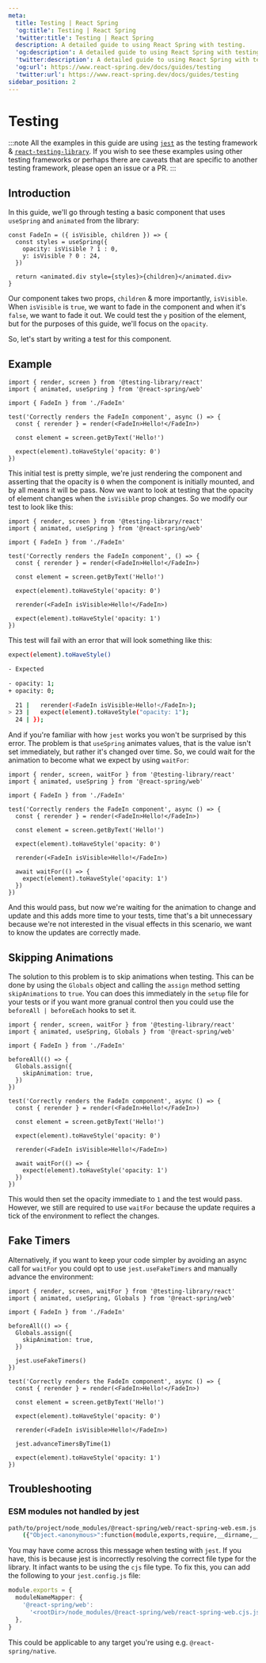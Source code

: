 ```yaml
---
meta:
  title: Testing | React Spring
  'og:title': Testing | React Spring
  'twitter:title': Testing | React Spring
  description: A detailed guide to using React Spring with testing.
  'og:description': A detailed guide to using React Spring with testing.
  'twitter:description': A detailed guide to using React Spring with testing.
  'og:url': https://www.react-spring.dev/docs/guides/testing
  'twitter:url': https://www.react-spring.dev/docs/guides/testing
sidebar_position: 2
---
```


# Testing

:::note
All the examples in this guide are using [`jest`](https://jestjs.io/) as the testing framework & [`react-testing-library`](https://testing-library.com/docs/react-testing-library/intro/).
If you wish to see these examples using other testing frameworks or perhaps there are caveats
that are specific to another testing framework, please open an issue or a PR.
:::

## Introduction

In this guide, we'll go through testing a basic component that uses `useSpring` and `animated` from the library:

```tsx
const FadeIn = ({ isVisible, children }) => {
  const styles = useSpring({
    opacity: isVisible ? 1 : 0,
    y: isVisible ? 0 : 24,
  })

  return <animated.div style={styles}>{children}</animated.div>
}
```

Our component takes two props, `children` & more importantly, `isVisible`. When `isVisible` is `true`, we want to fade
in the component and when it's `false`, we want to fade it out. We could test the `y` position of the element, but for
the purposes of this guide, we'll focus on the `opacity`.

So, let's start by writing a test for this component.

## Example

```tsx
import { render, screen } from '@testing-library/react'
import { animated, useSpring } from '@react-spring/web'

import { FadeIn } from './FadeIn'

test('Correctly renders the FadeIn component', async () => {
  const { rerender } = render(<FadeIn>Hello!</FadeIn>)

  const element = screen.getByText('Hello!')

  expect(element).toHaveStyle('opacity: 0')
})
```

This initial test is pretty simple, we're just rendering the component and asserting that the opacity is `0` when the
component is initially mounted, and by all means it will be pass. Now we want to look at testing that the opacity of element
changes when the `isVisible` prop changes. So we modify our test to look like this:

```tsx lines=13-15
import { render, screen } from '@testing-library/react'
import { animated, useSpring } from '@react-spring/web'

import { FadeIn } from './FadeIn'

test('Correctly renders the FadeIn component', () => {
  const { rerender } = render(<FadeIn>Hello!</FadeIn>)

  const element = screen.getByText('Hello!')

  expect(element).toHaveStyle('opacity: 0')

  rerender(<FadeIn isVisible>Hello!</FadeIn>)

  expect(element).toHaveStyle('opacity: 1')
})
```

This test will fail with an error that will look something like this:

```bash
expect(element).toHaveStyle()

- Expected

- opacity: 1;
+ opacity: 0;

  21 |   rerender(<FadeIn isVisible>Hello!</FadeIn>);
> 23 |   expect(element).toHaveStyle("opacity: 1");
  24 | });
```

And if you're familiar with how `jest` works you won't be surprised by this error. The problem is that `useSpring` animates
values, that is the value isn't set immediately, but rather it's changed over time. So, we could wait for the animation to
become what we expect by using `waitFor`:

```tsx lines=1,6,15-17
import { render, screen, waitFor } from '@testing-library/react'
import { animated, useSpring } from '@react-spring/web'

import { FadeIn } from './FadeIn'

test('Correctly renders the FadeIn component', async () => {
  const { rerender } = render(<FadeIn>Hello!</FadeIn>)

  const element = screen.getByText('Hello!')

  expect(element).toHaveStyle('opacity: 0')

  rerender(<FadeIn isVisible>Hello!</FadeIn>)

  await waitFor(() => {
    expect(element).toHaveStyle('opacity: 1')
  })
})
```

And this would pass, but now we're waiting for the animation to change and update and this adds more time to your tests, time
that's a bit unnecessary because we're not interested in the visual effects in this scenario, we want to know the updates are
correctly made.

## Skipping Animations

The solution to this problem is to skip animations when testing. This can be done by using the `Globals` object and calling the `assign`
method setting `skipAnimations` to `true`. You can does this immediately in the `setup` file for your tests or if you want more granual
control then you could use the `beforeAll | beforeEach` hooks to set it.

```tsx lines=2,5-10
import { render, screen, waitFor } from '@testing-library/react'
import { animated, useSpring, Globals } from '@react-spring/web'

import { FadeIn } from './FadeIn'

beforeAll(() => {
  Globals.assign({
    skipAnimation: true,
  })
})

test('Correctly renders the FadeIn component', async () => {
  const { rerender } = render(<FadeIn>Hello!</FadeIn>)

  const element = screen.getByText('Hello!')

  expect(element).toHaveStyle('opacity: 0')

  rerender(<FadeIn isVisible>Hello!</FadeIn>)

  await waitFor(() => {
    expect(element).toHaveStyle('opacity: 1')
  })
})
```

This would then set the opacity immediate to `1` and the test would pass. However, we still are required to use `waitFor` because the update
requires a tick of the environment to reflect the changes.

## Fake Timers

Alternatively, if you want to keep your code simpler by avoiding an async call for `waitFor` you could opt to use `jest.useFakeTimers` and manually advance the environment:

```tsx lines=11,23
import { render, screen, waitFor } from '@testing-library/react'
import { animated, useSpring, Globals } from '@react-spring/web'

import { FadeIn } from './FadeIn'

beforeAll(() => {
  Globals.assign({
    skipAnimation: true,
  })

  jest.useFakeTimers()
})

test('Correctly renders the FadeIn component', async () => {
  const { rerender } = render(<FadeIn>Hello!</FadeIn>)

  const element = screen.getByText('Hello!')

  expect(element).toHaveStyle('opacity: 0')

  rerender(<FadeIn isVisible>Hello!</FadeIn>)

  jest.advanceTimersByTime(1)

  expect(element).toHaveStyle('opacity: 1')
})
```

## Troubleshooting

### ESM modules not handled by jest

```bash
path/to/project/node_modules/@react-spring/web/react-spring-web.esm.js.js:1
    ({"Object.<anonymous>":function(module,exports,require,__dirname,__filename,global,jest){import _objectWithoutPropertiesLoose from '@babel/runtime/helpers/esm/objectWithoutPropertiesLoose';
```

You may have come across this message when testing with `jest`. If you have, this is because jest
is incorrectly resolving the correct file type for the library. It infact wants to be using the
`cjs` file type. To fix this, you can add the following to your `jest.config.js` file:

```ts
module.exports = {
  moduleNameMapper: {
    '@react-spring/web':
      '<rootDir>/node_modules/@react-spring/web/react-spring-web.cjs.js',
  },
}
```

This could be applicable to any target you're using e.g. `@react-spring/native`.
